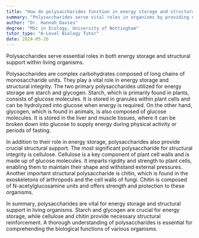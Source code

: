 ```yaml
---
title: "How do polysaccharides function in energy storage and structural support?"
summary: "Polysaccharides serve vital roles in organisms by providing energy storage and structural support, contributing to various biological functions and overall cellular integrity."
author: "Dr. Hannah Davies"
degree: "MSc in Ecology, University of Nottingham"
tutor_type: "A-Level Biology Tutor"
date: 2024-05-26
---
```


Polysaccharides serve essential roles in both energy storage and structural support within living organisms.

Polysaccharides are complex carbohydrates composed of long chains of monosaccharide units. They play a vital role in energy storage and structural integrity. The two primary polysaccharides utilized for energy storage are starch and glycogen. Starch, which is primarily found in plants, consists of glucose molecules. It is stored in granules within plant cells and can be hydrolyzed into glucose when energy is required. On the other hand, glycogen, which is found in animals, is also composed of glucose molecules. It is stored in the liver and muscle tissues, where it can be broken down into glucose to supply energy during physical activity or periods of fasting.

In addition to their role in energy storage, polysaccharides also provide crucial structural support. The most significant polysaccharide for structural integrity is cellulose. Cellulose is a key component of plant cell walls and is made up of glucose molecules. It imparts rigidity and strength to plant cells, enabling them to maintain their shape and withstand external pressures. Another important structural polysaccharide is chitin, which is found in the exoskeletons of arthropods and the cell walls of fungi. Chitin is composed of N-acetylglucosamine units and offers strength and protection to these organisms.

In summary, polysaccharides are vital for energy storage and structural support in living organisms. Starch and glycogen are crucial for energy storage, while cellulose and chitin provide necessary structural reinforcement. A thorough understanding of polysaccharides is essential for comprehending the biological functions of various organisms.
    